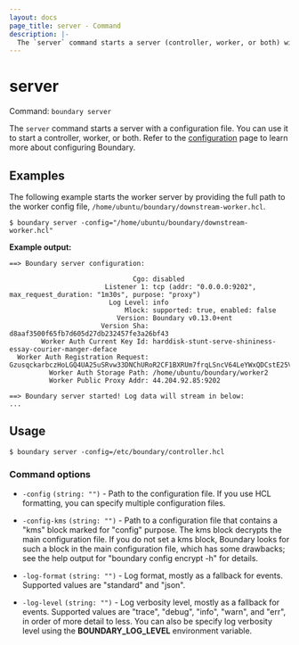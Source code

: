 ```yaml
---
layout: docs
page_title: server - Command
description: |-
  The `server` command starts a server (controller, worker, or both) with a configuration file.
---
```


# server

Command: `boundary server`

The `server` command starts a server with a configuration file.
You can use it to start a controller, worker, or both.
Refer to the [configuration](/boundary/docs/configuration) page to learn more about configuring Boundary.

## Examples

The following example starts the worker server by providing the full path to the worker config file, `/home/ubuntu/boundary/downstream-worker.hcl`.

```shell-session
$ boundary server -config="/home/ubuntu/boundary/downstream-worker.hcl"
```

**Example output:**

<CodeBlockConfig hideClipboard>

```shell-session
==> Boundary server configuration:

                               Cgo: disabled
                        Listener 1: tcp (addr: "0.0.0.0:9202", max_request_duration: "1m30s", purpose: "proxy")
                         Log Level: info
                             Mlock: supported: true, enabled: false
                           Version: Boundary v0.13.0+ent
                       Version Sha: d8aaf3500f65fb7d605d27db232457fe3a26bf43
        Worker Auth Current Key Id: harddisk-stunt-serve-shininess-essay-courier-manger-deface
  Worker Auth Registration Request: GzusqckarbczHoLGQ4UA25uSRvw33DNChURoR2CF1BXRUm7frqLSncV64LeYWxQDCstE25Vj6QSBQ1aGh8BUo1dnz899rt3LgktzRGU4vWYcHmvPQKpsSUTJqA42nJxBfpxopKyCvzxZNxgbTSw5BNN9BUsnoy58niY5ui38NhKPKdmKjVDoU4TRVd4Bvti4F2H5C8pBB3qhY6qyeaSRoKjDcEzdTa7S3JicVzbtmfWnfyMLTJ21jRypH2S5haK4RBhFP319mw6DYNhVo7opBkBoW2FaaJbeowGj8b5wFX
          Worker Auth Storage Path: /home/ubuntu/boundary/worker2
          Worker Public Proxy Addr: 44.204.92.85:9202

==> Boundary server started! Log data will stream in below:
...
```

</CodeBlockConfig>


## Usage

<CodeBlockConfig hideClipboard>

```shell-session
$ boundary server -config=/etc/boundary/controller.hcl
```

</CodeBlockConfig>


### Command options

- `-config` `(string: "")` - Path to the configuration file.
If you use HCL formatting, you can specify multiple configuration files.

- `-config-kms` `(string: "")` - Path to a configuration file that contains a "kms"
   block marked for "config" purpose.
   The kms block decrypts the main configuration file.
   If you do not set a kms block, Boundary looks for such a block in the main
   configuration file, which has some drawbacks; see the help output for
   "boundary config encrypt -h" for details.

- `-log-format` `(string: "")` - Log format, mostly as a fallback for events.
   Supported values are "standard" and "json".

- `-log-level` `(string: "")` - Log verbosity level, mostly as a fallback for
   events. Supported values are "trace", "debug", "info", "warn", and "err", in order of more detail to less.
   You can also be specify log verbosity level using the **BOUNDARY_LOG_LEVEL** environment variable.